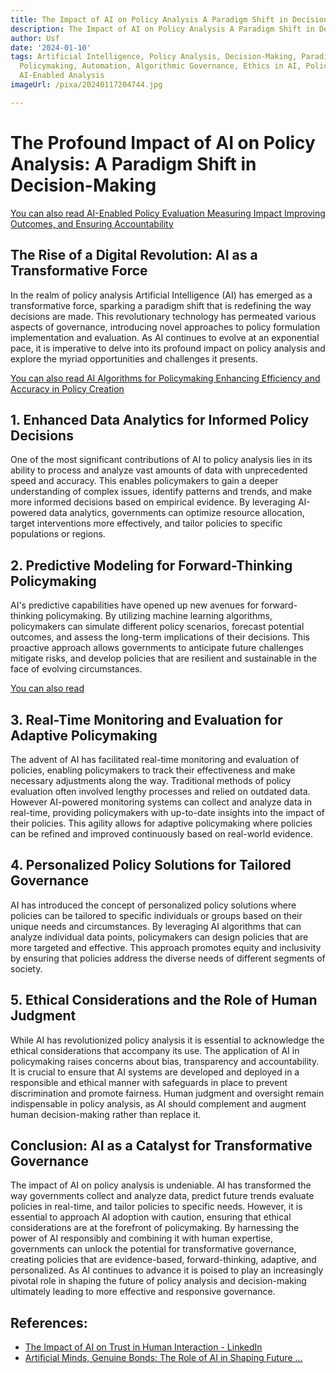 ```yaml
---
title: The Impact of AI on Policy Analysis A Paradigm Shift in Decision-Making
description: The Impact of AI on Policy Analysis A Paradigm Shift in Decision-Making
author: Usf
date: '2024-01-10'
tags: Artificial Intelligence, Policy Analysis, Decision-Making, Paradigm Shift, Data-Driven
  Policymaking, Automation, Algorithmic Governance, Ethics in AI, Policy Implications,
  AI-Enabled Analysis
imageUrl: /pixa/20240117204744.jpg

---
```

# The Profound Impact of AI  on Policy Analysis: A Paradigm Shift in  Decision-Making

[You can also read AI-Enabled Policy  Evaluation Measuring Impact Improving  Outcomes, and Ensuring Accountability](AI-Enabled%20Policy%20Evaluation%20Measuring%20Impact%2C%20Improving%20Outcomes%2C%20and%20Ensuring%20Accountability)


## The Rise of a Digital Revolution: AI as a Transformative  Force  

In the realm of  policy analysis Artificial Intelligence  (AI) has emerged as a transformative force, sparking a paradigm shift that is redefining the way decisions are made. This  revolutionary technology has  permeated various aspects  of  governance, introducing  novel approaches to policy formulation implementation and evaluation. As AI continues to  evolve  at an exponential pace, it is imperative to delve into its profound impact on  policy  analysis and  explore the myriad opportunities and challenges it presents.

[You can also read AI Algorithms for Policymaking Enhancing Efficiency and Accuracy in Policy Creation](AI%20Algorithms%20for%20Policymaking%20Enhancing%20Efficiency%20and%20Accuracy%20in%20Policy%20Creation)


## 1. Enhanced Data Analytics for Informed Policy Decisions

One of the most significant contributions of AI to policy analysis lies in its ability to process and analyze vast amounts of data with  unprecedented speed and accuracy. This enables policymakers to gain a deeper understanding of complex issues, identify patterns and trends,  and make more informed decisions based on empirical evidence. By leveraging AI-powered data analytics, governments can optimize resource allocation, target interventions more effectively, and tailor policies to  specific populations or regions.

##  2. Predictive Modeling for Forward-Thinking Policymaking

AI's predictive capabilities have opened up new avenues for forward-thinking policymaking. By utilizing machine learning algorithms, policymakers can simulate different policy scenarios, forecast potential outcomes, and assess the long-term implications of their decisions. This proactive approach allows  governments to anticipate future challenges mitigate risks, and develop  policies that are resilient  and sustainable in the face of evolving circumstances.

[You can also read ]()


## 3. Real-Time Monitoring and Evaluation for Adaptive Policymaking

The  advent  of AI has facilitated real-time monitoring and  evaluation of policies, enabling policymakers to track their effectiveness and make necessary adjustments along the way. Traditional  methods of policy evaluation often involved  lengthy  processes and relied on outdated data. However AI-powered monitoring systems can collect and analyze data in real-time, providing policymakers with up-to-date insights into  the impact of their  policies. This  agility allows  for adaptive policymaking  where policies  can be refined and improved continuously based on real-world evidence.

##  4.  Personalized Policy Solutions for Tailored Governance

AI has introduced the concept of personalized policy solutions  where policies can be  tailored  to  specific  individuals or  groups based on their unique needs and circumstances. By leveraging AI algorithms that can analyze individual data points, policymakers can design policies that are more targeted and effective. This approach  promotes equity and inclusivity by ensuring that policies address the diverse needs of different segments of society.

## 5. Ethical  Considerations and the Role  of  Human Judgment

While AI has revolutionized policy analysis it is essential to acknowledge the ethical considerations that accompany its use. The application of AI in policymaking raises concerns about bias, transparency and accountability. It is crucial to ensure that AI systems are developed  and deployed in a responsible and ethical manner with  safeguards in place to prevent discrimination and promote fairness. Human judgment and oversight remain  indispensable in policy analysis, as AI should complement and augment human decision-making rather than replace it.

##  Conclusion:  AI as a Catalyst for Transformative Governance

The  impact of AI on policy analysis  is undeniable. AI has transformed the way governments collect and analyze data, predict future  trends evaluate policies in real-time, and tailor policies to specific needs. However, it is essential to approach AI adoption with  caution, ensuring that ethical considerations are  at the forefront of policymaking. By harnessing the power of AI  responsibly and combining  it with human expertise, governments can unlock the potential for transformative governance,  creating policies that are evidence-based, forward-thinking, adaptive, and personalized. As AI continues to advance it is poised to play an increasingly pivotal role in shaping the future of policy analysis and decision-making ultimately leading to more effective and responsive  governance.

## References:
- [The Impact of AI on Trust in Human Interaction - LinkedIn](https://www.linkedin.com/pulse/impact-ai-trust-human-interaction-paradigm-shift)
- [Artificial Minds, Genuine Bonds: The Role of AI in Shaping Future ...](https://www.linkedin.com/pulse/artificial-minds-genuine-bonds-role-ai-shaping-future-daniel-bron)
